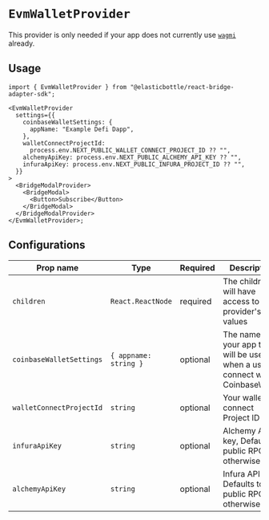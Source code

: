 # `EvmWalletProvider`

This provider is only needed if your app does not currently use [`wagmi`](https://wagmi.sh/) already.

## Usage

```tsx
import { EvmWalletProvider } from "@elasticbottle/react-bridge-adapter-sdk";

<EvmWalletProvider
  settings={{
    coinbaseWalletSettings: {
      appName: "Example Defi Dapp",
    },
    walletConnectProjectId:
      process.env.NEXT_PUBLIC_WALLET_CONNECT_PROJECT_ID ?? "",
    alchemyApiKey: process.env.NEXT_PUBLIC_ALCHEMY_API_KEY ?? "",
    infuraApiKey: process.env.NEXT_PUBLIC_INFURA_PROJECT_ID ?? "",
  }}
>
  <BridgeModalProvider>
    <BridgeModal>
      <Button>Subscribe</Button>
    </BridgeModal>
  </BridgeModalProvider>
</EvmWalletProvider>;
```

## Configurations

| Prop name                | Type                  | Required | Description                                                                       |
| ------------------------ | --------------------- | -------- | --------------------------------------------------------------------------------- |
| `children`               | `React.ReactNode`     | required | The children will have access to the provider's values                            |
| `coinbaseWalletSettings` | `{ appname: string }` | optional | The name of your app that will be used when a users connect with a CoinbaseWallet |
| `walletConnectProjectId` | `string`              | optional | Your wallet connect Project ID                                                    |
| `infuraApiKey`           | `string`              | optional | Alchemy API key, Defaults to public RPCs otherwise                                |
| `alchemyApiKey`          | `string`              | optional | Infura API key, Defaults to public RPCs otherwise                                 |

